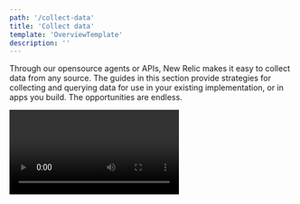 ```yaml
---
path: '/collect-data'
title: 'Collect data'
template: 'OverviewTemplate'
description: ''
---
```


<Intro>

Through our opensource agents or APIs, New Relic makes it easy to collect data from any source. The guides in this section provide strategies for collecting and querying data for use in your existing implementation, or in apps you build. The opportunities are endless.

<Video id="nyt3r6h9vq" type="wistia" />

</Intro>
